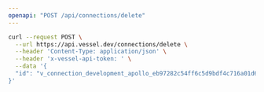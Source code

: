 ```yaml
---
openapi: "POST /api/connections/delete"
---
```


<RequestExample>

```bash Request
curl --request POST \
  --url https://api.vessel.dev/connections/delete \
  --header 'Content-Type: application/json' \
  --header 'x-vessel-api-token: ' \
  --data '{
  "id": "v_connection_development_apollo_eb97282c54ff6c5d9bdf4c716a01d6950c02d361183088769acbe302f94caf52"
}'
```

</RequestExample>
